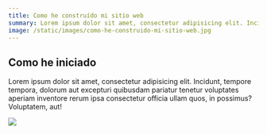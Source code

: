```yaml
---
title: Como he construído mi sitio web
summary: Lorem ipsum dolor sit amet, consectetur adipisicing elit. Incidunt, tempore tempora, dolorum aut excepturi quibusdam pariatur tenetur voluptates aperiam inventore rerum ipsa consectetur officia ullam quos, in possimus? Voluptatem, aut!
image: /static/images/como-he-construido-mi-sitio-web.jpg
---
```


## Como he iniciado
Lorem ipsum dolor sit amet, consectetur adipisicing elit. Incidunt, tempore tempora, dolorum aut excepturi quibusdam pariatur tenetur voluptates aperiam inventore rerum ipsa consectetur officia ullam quos, in possimus? Voluptatem, aut!

<Image width={970} height={576} src="/static/images/image-macbook-pro.png" />